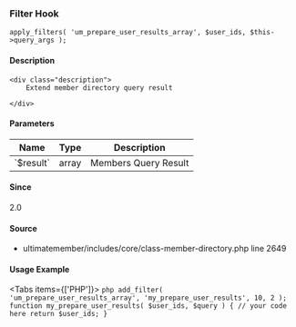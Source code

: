 
### Filter Hook    
    
```
apply_filters( 'um_prepare_user_results_array', $user_ids, $this->query_args );
```

#### Description
    <div class="description">
        Extend member directory query result
 
    </div>

#### Parameters
            
<table className="table-auto mt-2 border dark:border-gray-500 p-5 text-sm text-left">
<thead>
<tr>
<th  className="px-3">Name</th>
<th  className="px-3">Type</th>
<th  className="px-3">Description</th>
</tr>
</thead>
<tbody>
               <tr >
               <td className="px-3 py-2">`$result`</td>
               <td className="px-3 py-2">array</td>
               <td className="px-3 py-2 text-sm">Members Query Result</td>
               </tr>
</tbody>
</table>

#### Since
<div class="description">
2.0
</div>

#### Source
  - <Link href="/developer/files/includes-core-class-member-directory#source-view.2649">ultimatemember/includes/core/class-member-directory.php</Link> <Link href="/developer/files/includes-core-class-member-directory#source-view.2649">line 2649</Link>



#### Usage Example

<Tabs items={['PHP']}>
    <Tab>
    ```php
    add_filter( 'um_prepare_user_results_array', 'my_prepare_user_results', 10, 2 );
 function my_prepare_user_results( $user_ids, $query ) {
     // your code here
     return $user_ids;
 }
    ```
    </Tab>
</Tabs>